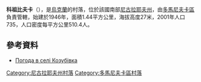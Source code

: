 {{coord|47|32|24|N|31|8|36|E|scale:100000|display=title}}

'''科祖比夫卡'''（{{lang-uk|Козубівка}}），是[[烏克蘭|烏克蘭]]的村落，位於該國南部[[尼古拉耶夫州|尼古拉耶夫州]]，由[[多馬尼夫卡區|多馬尼夫卡區]]負責管轄，始建於1946年，面積1.44平方公里，海拔高度27米，2001年人口735，人口密度每平方公里510.4人。

==參考資料==
* [http://weather.in.ua/ua/nikolaevskaja/11035 Погода в селі Козубівка] {{Wayback|url=http://weather.in.ua/ua/nikolaevskaja/11035 |date=20160606124645 }}

[[Category:尼古拉耶夫州村落|Category:尼古拉耶夫州村落]]
[[Category:多馬尼夫卡區村落|Category:多馬尼夫卡區村落]]


{{Mykolaiv-geo-stub}}